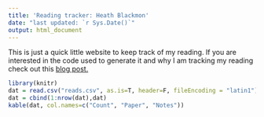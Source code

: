 ```yaml
---
title: 'Reading tracker: Heath Blackmon'
date: "last updated: `r Sys.Date()`"
output: html_document
---
```

This is just a quick little website to keep track of my reading.  If you are interested in the code used to generate it and why I am tracking my reading check out this [blog post.](http://coleoguy.blogspot.com/2017/01/tracking-my-reading-365papers.html)

```r
library(knitr)
dat = read.csv("reads.csv", as.is=T, header=F, fileEncoding = "latin1")
dat = cbind(1:nrow(dat),dat)
kable(dat, col.names=c("Count", "Paper", "Notes"))
```


